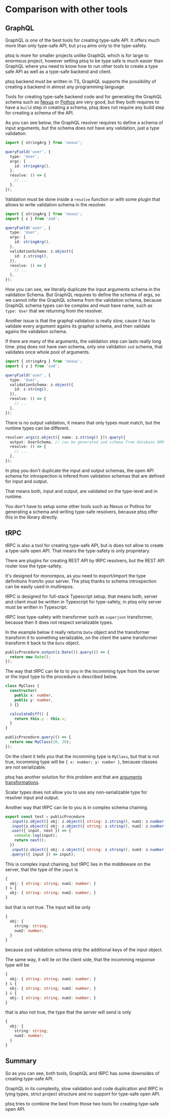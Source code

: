 # Comparison with other tools

## GraphQL

GraphQL is one of the best tools for creating type-safe API. It offers much more than only type-safe API, but `ptsq` aims only to the type-safety.

ptsq is more for smaller projects unlike GraphQL which is for large to enormous project, however setting ptsq to be type safe is much easier than GraphQL where you need to know how to run other tools to create a type safe API as well as a type-safe backend and client.

ptsq backend must be written in TS, GraphQL supports the possibility of creating a backend in almost any programming language.

Tools for creating type-safe backend code and for generating the GraphQL schema such as [Nexus](https://nexusjs.org/) or [Pothos](https://pothos-graphql.dev/) are very good, but they both requires to have a `build` step in creating a schema, ptsq does not require any build step for creating a schema of the API.

As you can see below, the GraphQL resolver requires to define a schema of input arguments, but the schema does not have any validation, just a type validation.

```ts title="Nexus query resolver"
import { stringArg } from 'nexus';

queryField('user', {
  type: 'User',
  args: {
    id: stringArg(),
  },
  resolve: () => {
    // ...
  },
});
```

Validation must be done inside a `resolve` function or with some plugin that allows to write validation schema in the resolver.

```ts title="Duplicated input schema in args and validation"
import { stringArg } from 'nexus';
import { z } from 'zod';

queryField('user', {
  type: 'User',
  args: {
    id: stringArg(),
  },
  validationSchema: z.object({
    id: z.string(),
  }),
  resolve: () => {
    // ...
  },
});
```

How you can see, we literally duplicate the input arguments schema in the validation Schema. But GraphQL requires to define the schema of args, so we cannot infer the GraphQL schema from the validation schema, because GraphQL schema types can be complex and must have name, such as `type: User` that we returning from the resolver.

Another issue is that the graphql validation is really slow, cause it has to validate every argument agains its graphql schema, and then validate agains the validation schema.

If there are many of the arguments, the validation step can lasts really long time. ptsq does not have own schema, only one validation `zod` schema, that validates once whole pool of arguments.

```ts title="Cannot do this for infer the args GraphQL types from the schema"
import { stringArg } from 'nexus';
import { z } from 'zod';

queryField('user', {
  type: 'User',
  validationSchema: z.object({
    id: z.string(),
  }),
  resolve: () => {
    // ...
  },
});
```

There is no output validation, it means that only types must match, but the runtime types can be different.

```ts title="ptsq query resolver"
resolver.args(z.object({ name: z.string() })).query({
  output: UserSchema, // can be generated zod schema from database ORM like Prisma
  resolve: () => {
    // ...
  },
});
```

In ptsq you don't duplicate the input and output schemas, the open API schema for introspection is infered from validation schemas that are defined for input and output.

That means both, input and output, are validated on the type-level and in runtime.

You don't have to setup some other tools such as Nexus or Pothos for generating a schema and writing type-safe resolvers, because ptsq offer this in the library directly.

## tRPC

tRPC is also a tool for creating type-safe API, but is does not allow to create a type-safe open API. That means the type-safety is only proprietary.

There are plugins for creating REST API by tRPC resolvers, but the REST API router lose the type-safety.

It's designed for monorepos, as you need to export/import the type definitions from/to your server. The ptsq thanks to schema introspection can be easily used in multirepos.

tRPC is designed for full-stack Typescript setup, that means both, server and client must be written in Typescript for type-safety, in ptsq only server must be written in Typescript.

tRPC lose type-safety with transformer such as `superjson` transformer, because then it does not respect serializable types.

In the example below it really returns `Date` object and the transformer transform it to something serializable, on the client the same transformer transform it back to the `Date` object.

```ts "tRPC query procedure that returns Date"
publicProcedure.output(z.Date()).query(() => {
  return new Date();
});
```

The way that tRPC can lie to to you in the incomming type from the server or the input type to the procedure is described below.

```ts "tRPC query procedure that returns Date"
class MyClass {
  constructor(
    public x: number,
    public y: number,
  ) {}

  calculateDiff() {
    return this.y - this.x;
  }
}

publicProcedure.query(() => {
  return new MyClass(10, 20);
});
```

On the client it tells you that the incomming type is `MyClass`, but that is not true, incomming type will be `{ x: number; y: number }`, because classes are not serializable.

ptsq has another solution for this problem and that are [arguments transformations](/args-transformations).

Scalar types does not allow you to use any non-serializable type for resolver input and output.

Another way that tRPC can lie to you is in complex schema chaining.

```ts "tRPC query procedure that lie on the client in the response type"
export const test = publicProcedure
  .input(z.object({ obj: z.object({ string: z.string(), num1: z.number() }) }))
  .input(z.object({ obj: z.object({ string: z.string(), num2: z.number() }) }))
  .use(({ input, next }) => {
    console.log(input);
    return next();
  })
  .input(z.object({ obj: z.object({ string: z.string(), num3: z.number() }) }))
  .query(({ input }) => input);
```

This is complex input chaining, but tRPC lies in the middleware on the server, that the type of the `input` is

```ts
{
  obj: { string: string; num1: number; }
} & {
  obj: { string: string; num2: number; }
}
```

but that is not true. The input will be only

```ts
{
  obj: {
    string: string;
    num2: number;
  }
}
```

because zod validation schema strip the additional keys of the input object.

The same way, it will lie on the client side, that the incomming response type will be

```ts
{
  obj: { string: string; num1: number; }
} & {
  obj: { string: string; num2: number; }
} & {
  obj: { string: string; num3: number; }
}
```

that is also not true, the type that the server will send is only

```ts
{
  obj: {
    string: string;
    num3: number;
  }
}
```

## Summary

So as you can see, both tools, GraphQL and tRPC has some downsides of creating type-safe API.

GraphQL in its complexity, slow validation and code duplication and tRPC in lying types, strict project structure and no support for type-safe open API.

ptsq tries to combine the best from those two tools for creating type-safe open API.
